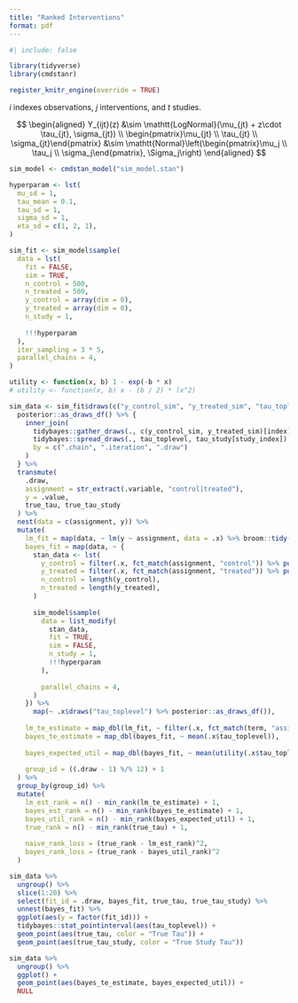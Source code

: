 ```yaml
---
title: "Ranked Interventions"
format: pdf 
---
```


```r
#| include: false

library(tidyverse)
library(cmdstanr)

register_knitr_engine(override = TRUE)
```

$i$ indexes observations, $j$ interventions, and $t$ studies.

$$
\begin{aligned}
Y_{ijt}(z) &\sim \mathtt{LogNormal}(\mu_{jt} + z\cdot \tau_{jt}, \sigma_{jt})  \\
\begin{pmatrix}\mu_{jt} \\ \tau_{jt} \\ \sigma_{jt}\end{pmatrix} &\sim \mathtt{Normal}\left(\begin{pmatrix}\mu_j \\ \tau_j \\ \sigma_j\end{pmatrix}, \Sigma_j\right)
\end{aligned}
$$
```r
sim_model <- cmdstan_model("sim_model.stan")
```

```r
hyperparam <- lst(
  mu_sd = 1,
  tau_mean = 0.1,
  tau_sd = 1,
  sigma_sd = 1,
  eta_sd = c(1, 2, 1),
) 

sim_fit <- sim_model$sample(
  data = lst(
    fit = FALSE,
    sim = TRUE,
    n_control = 500,
    n_treated = 500, 
    y_control = array(dim = 0),
    y_treated = array(dim = 0),
    n_study = 1,
  
    !!!hyperparam  
  ),
  iter_sampling = 3 * 5,
  parallel_chains = 4,
)

utility <- function(x, b) 1 - exp(-b * x)
# utility <- function(x, b) x - (b / 2) * (x^2) 

sim_data <- sim_fit$draws(c("y_control_sim", "y_treated_sim", "tau_toplevel", "tau_study")) %>% 
  posterior::as_draws_df() %>% {
    inner_join(
      tidybayes::gather_draws(., c(y_control_sim, y_treated_sim)[index]) %>% ungroup(),
      tidybayes::spread_draws(., tau_toplevel, tau_study[study_index]) %>% ungroup() %>% rename(true_tau = tau_toplevel, true_tau_study = tau_study) %>% select(!study_index),
      by = c(".chain", ".iteration", ".draw")
    )
  } %>% 
  transmute(
    .draw,
    assignment = str_extract(.variable, "control|treated"),
    y = .value,
    true_tau, true_tau_study
  ) %>% 
  nest(data = c(assignment, y)) %>% 
  mutate(
    lm_fit = map(data, ~ lm(y ~ assignment, data = .x) %>% broom::tidy()),
    bayes_fit = map(data, ~ {
      stan_data <- lst(
        y_control = filter(.x, fct_match(assignment, "control")) %>% pull(y),
        y_treated = filter(.x, fct_match(assignment, "treated")) %>% pull(y),
        n_control = length(y_control),
        n_treated = length(y_treated),
      )
      
      sim_model$sample(
        data = list_modify(
          stan_data,
          fit = TRUE,
          sim = FALSE,
          n_study = 1,
          !!!hyperparam
        ),
        
        parallel_chains = 4,
      )
    }) %>% 
      map(~ .x$draws("tau_toplevel") %>% posterior::as_draws_df()),
    
    lm_te_estimate = map_dbl(lm_fit, ~ filter(.x, fct_match(term, "assignmenttreated")) %>% pull(estimate)),
    bayes_te_estimate = map_dbl(bayes_fit, ~ mean(.x$tau_toplevel)), 
    
    bayes_expected_util = map_dbl(bayes_fit, ~ mean(utility(.x$tau_toplevel, 2))),
  
    group_id = ((.draw - 1) %/% 12) + 1
  ) %>% 
  group_by(group_id) %>% 
  mutate(
    lm_est_rank = n() - min_rank(lm_te_estimate) + 1,
    bayes_est_rank = n() - min_rank(bayes_te_estimate) + 1,
    bayes_util_rank = n() - min_rank(bayes_expected_util) + 1,
    true_rank = n() - min_rank(true_tau) + 1,
    
    naive_rank_loss = (true_rank - lm_est_rank)^2,
    bayes_rank_loss = (true_rank - bayes_util_rank)^2
  ) 
```

```r
sim_data %>%
  ungroup() %>% 
  slice(1:20) %>% 
  select(fit_id = .draw, bayes_fit, true_tau, true_tau_study) %>% 
  unnest(bayes_fit) %>% 
  ggplot(aes(y = factor(fit_id))) +
  tidybayes::stat_pointinterval(aes(tau_toplevel)) +
  geom_point(aes(true_tau, color = "True Tau")) +
  geom_point(aes(true_tau_study, color = "True Study Tau"))

sim_data %>%
  ungroup() %>% 
  ggplot() +
  geom_point(aes(bayes_te_estimate, bayes_expected_util)) +
  NULL
```

